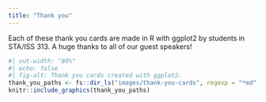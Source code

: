```yaml
---
title: "Thank you"
---
```


Each of these thank you cards are made in R with ggplot2 by students in STA/ISS 313. A huge thanks to all of our guest speakers!

```r
#| out-width: "80%"
#| echo: false
#| fig-alt: Thank you cards created with ggplot2.
thank_you_paths <- fs::dir_ls("images/thank-you-cards", regexp = "*md", invert = TRUE)
knitr::include_graphics(thank_you_paths)
```
